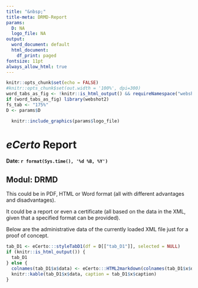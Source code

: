 ```yaml
---
title: "&nbsp;"
title-meta: DRMD-Report
params:
  D: NA
  logo_file: NA
output:
  word_document: default
  html_document:
    df_print: paged
fontsize: 11pt
always_allow_html: true
---
```


<!-- This is a reminder how the font-size within a DT table can be set globally for the whole document using css -->
<!-- ```{css, eval = TRUE, echo = FALSE} -->
<!-- .dataTables_wrapper { -->
<!--     font-size: 200%; -->
<!-- } -->
<!-- ``` -->

```r
knitr::opts_chunk$set(echo = FALSE)
#knitr::opts_chunk$set(out.width = '100%', dpi=300)
word_tabs_as_fig <- !knitr::is_html_output() && requireNamespace("webshot2", quietly = TRUE)
if (word_tabs_as_fig) library(webshot2)
fs_tab <- "175%"
D <- params$D
```


<!-- In HTML the logo is right aligned. Unfortunately the option fig.align is not supported in Word -->
```r
  knitr::include_graphics(params$logo_file)
```

# ***eCerto*** Report

**Date: `r format(Sys.time(), '%d %B, %Y')`**

## Modul: DRMD

This could be in PDF, HTML or Word format (all with different advantages and disadvantages).

It could be a report or even a certificate (all based on the data in the XML, given that a specified format can be provided).

Below are the administrative data of the currently loaded XML file just for a proof of concept.

```r
tab_D1 <- eCerto:::styleTabD1(df = D[["tab_D1"]], selected = NULL)
if (knitr::is_html_output()) {
  tab_D1
} else {
  colnames(tab_D1$x$data) <- eCerto:::HTML2markdown(colnames(tab_D1$x$data))
  knitr::kable(tab_D1$x$data, caption = tab_D1$x$caption)
}
```
